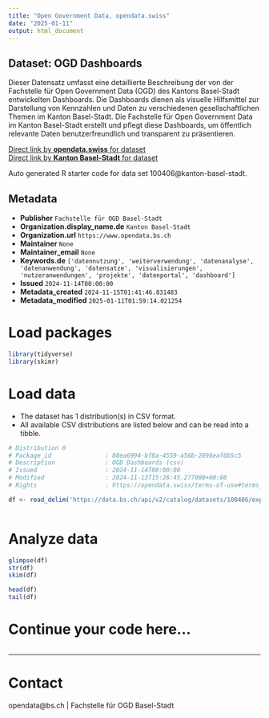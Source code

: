 ```yaml
---
title: "Open Government Data, opendata.swiss"
date: "2025-01-11"
output: html_document
---
```


## Dataset: OGD Dashboards

Dieser Datensatz umfasst eine detaillierte Beschreibung der von der Fachstelle für Open Government Data (OGD) des Kantons Basel-Stadt entwickelten Dashboards. Die Dashboards dienen als visuelle Hilfsmittel zur Darstellung von Kennzahlen und Daten zu verschiedenen gesellschaftlichen Themen im Kanton Basel-Stadt.
Die Fachstelle für Open Government Data im Kanton Basel-Stadt erstellt und pflegt diese Dashboards, um öffentlich relevante Daten benutzerfreundlich und transparent zu präsentieren.

[Direct link by **opendata.swiss** for dataset](https://opendata.swiss/de/dataset/ogd-dashboards)<br>
[Direct link by **Kanton Basel-Stadt** for dataset](https://data.bs.ch/explore/dataset/100406/)

Auto generated R starter code for data set 100406@kanton-basel-stadt.

## Metadata

- **Publisher** `Fachstelle für OGD Basel-Stadt`
- **Organization.display_name.de** `Kanton Basel-Stadt`
- **Organization.url** `https://www.opendata.bs.ch`
- **Maintainer** `None`
- **Maintainer_email** `None`
- **Keywords.de** `['datennutzung', 'weiterverwendung', 'datenanalyse', 'datenanwendung', 'datensatze', 'visualisierungen', 'nutzeranwendungen', 'projekte', 'datenportal', 'dashboard']`
- **Issued** `2024-11-14T00:00:00`
- **Metadata_created** `2024-11-15T01:41:46.831483`
- **Metadata_modified** `2025-01-11T01:59:14.021254`


# Load packages

```r

library(tidyverse)
library(skimr)

```

# Load data

-   The dataset has 1 distribution(s) in CSV format.
-   All available CSV distributions are listed below and can be read into a tibble.

```r

# Distribution 0
# Package_id               : 80ea6994-bf8a-4559-a56b-2896eaf0b5c5
# Description              : OGD Dashboards (csv)
# Issued                   : 2024-11-14T00:00:00
# Modified                 : 2024-11-13T15:26:45.277000+00:00
# Rights                   : https://opendata.swiss/terms-of-use#terms_by

df <- read_delim('https://data.bs.ch/api/v2/catalog/datasets/100406/exports/csv?use_labels=true')



```

# Analyze data

```r

glimpse(df)
str(df)
skim(df)

head(df)
tail(df)

```

# Continue your code here...

```r

```

------------------------------------------------------------------------

# Contact

opendata@bs.ch | Fachstelle für OGD Basel-Stadt
